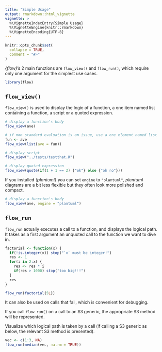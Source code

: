 ```yaml
---
title: "Simple Usage"
output: rmarkdown::html_vignette
vignette: >
  %\VignetteIndexEntry{Simple Usage}
  %\VignetteEngine{knitr::rmarkdown}
  %\VignetteEncoding{UTF-8}
---
```


```r
knitr::opts_chunk$set(
  collapse = TRUE,
  comment = "#>"
)
```

*{flow}*'s 2 main functions are `flow_view()` and `flow_run()`, which require only one argument for the simplest use cases.

```r
library(flow)
```

## `flow_view()`

`flow_view()` is used to display the logic of a function, a one item named list containing a function, a script or a quoted
expression.

```r
# display a function's body
flow_view(ave) 

# if non standard evaluation is an issue, use a one element named list
fun <- ave
flow_view(list(ave = fun))

# display script
flow_view("../tests/testthat.R")

# display quoted expression
flow_view(quote(if(1 + 1 == 2) {"ok"} else {"oh no"}))
```

If you installed *{plantuml}* you can set `engine` to `"plantuml"`, *plantuml* 
diagrams are a bit less flexible but they often look more polished and compact.

```r
# display a function's body
flow_view(ave, engine = "plantuml") 
```

## `flow_run`

`flow_run` actually executes a call to a function, and displays the logical path.
It takes as a first argument an unquoted call to the function we want to dive in.

```r
factorial <- function(x) {
  if(!is.integer(x)) stop("`x` must be integer!")
  res <- 1
  for(i in 2:x) {
    res <- res * i
    if(res > 1000) stop("too big!!!") 
  }
  res
}
```


```r
flow_run(factorial(5L))
```

It can also be used on calls that fail, which is convenient for debugging.

If you call `flow_run()` on a call to an S3 generic, the appropriate S3 method
will be represented.

Visualize which logical path is taken by a call (if calling a S3 generic as 
below, the relevant S3 method is presented):

```r
vec <- c(1:3, NA)
flow_run(median(vec, na.rm = TRUE))
```
